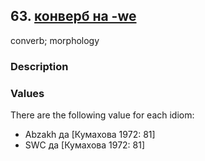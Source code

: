 ## 63. <a href =  'https://agricolamz.github.io/The_Circassian_Isoglosses_Database/63.html'>конверб на -we</a>
converb; morphology

### Description



### Values
There are the following value for each idiom:

* Abzakh  да [Кумахова 1972: 81] 
* SWC  да [Кумахова 1972: 81] 

